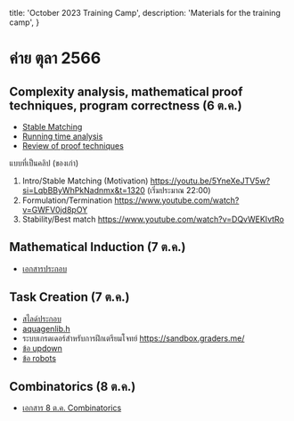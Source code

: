 
  title: 'October 2023 Training Camp',
  description: 'Materials for the training camp',
}

<HeroPattern />

# ค่าย ตุลา 2566

## Complexity analysis, mathematical proof techniques, program correctness (6 ต.ค.)

- [Stable Matching](/2023-10-06-Note-10-28-stable-matching.pdf)
- [Running time analysis](/2023-10-06-Note-11-46-running-time-analysis.pdf)
- [Review of proof techniques](/2023-10-06-Note-14-39-proof-techniques.pdf)

แบบที่เป็นคลิป (ของเก่า)

1. Intro/Stable Matching (Motivation) https://youtu.be/5YneXeJTV5w?si=LqbBByWhPkNadnmx&t=1320 (เริ่มประมาณ 22:00)
2. Formulation/Termination https://www.youtube.com/watch?v=GWFV0jd8pOY
3. Stability/Best match https://www.youtube.com/watch?v=DQvWEKIvtRo

## Mathematical Induction (7 ต.ค.)

- [เอกสารประกอบ](/IOI-Induction.pdf)

## Task Creation (7 ต.ค.)

- [สไลด์ประกอบ](/Problem_Design_2023-2024.pdf)
- [aquagenlib.h](/aquagenlib.h)
- ระบบเกรดเดอร์สำหรับการฝึกเตรียมโจทย์ https://sandbox.graders.me/
- [ข้อ updown](https://drive.google.com/file/d/1oG9bbk5wZ7GzheE0kG8Cv3xEAVlRReS4/view?usp=sharing)
- [ข้อ robots](https://drive.google.com/file/d/1j-xxSwdU61ZIi_RJ9ircQKS9iF7kSxS_/view?usp=sharing)

## Combinatorics (8 ต.ค.)

- [เอกสาร 8 ต.ค. Combinatorics](/combinatorics_annotated.pdf)
